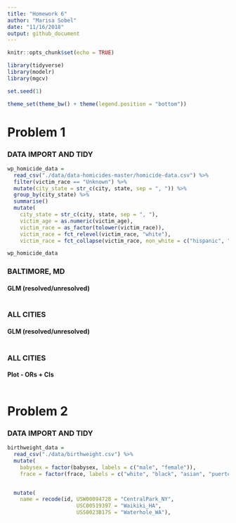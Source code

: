 ```yaml
---
title: "Homework 6"
author: "Marisa Sobel"
date: "11/16/2018"
output: github_document
---
```


```r
knitr::opts_chunk$set(echo = TRUE)

library(tidyverse)
library(modelr)
library(mgcv)

set.seed(1)

theme_set(theme_bw() + theme(legend.position = "bottom"))
```

# Problem 1

### DATA IMPORT AND TIDY

```r
wp_homicide_data = 
  read_csv("./data/data-homicides-master/homicide-data.csv") %>% 
  filter(victim_race == "Unknown") %>% 
  mutate(city_state = str_c(city, state, sep = ", ")) %>% 
  group_by(city_state) %>% 
  summarise()
  mutate(
    city_state = str_c(city, state, sep = ", "), 
    victim_age = as.numeric(victim_age), 
    victim_race = as_factor(tolower(victim_race)), 
    victim_race = fct_relevel(victim_race, "white"), 
    victim_race = fct_collapse(victim_race, non_white = c("hispanic", "black", "asian", "other", "unknown")))

wp_homicide_data
```

### BALTIMORE, MD  
#### GLM (resolved/unresolved)

```r

```

### ALL CITIES  
#### GLM (resolved/unresolved)

```r

```

### ALL CITIES
#### Plot - ORs + CIs 

```r

```


# Problem 2

### DATA IMPORT AND TIDY

```r
birthweight_data = 
  read_csv("./data/birthweight.csv") %>% 
  mutate(
    babysex = factor(babysex, labels = c("male", "female")), 
    frace = factor(frace, labels = c("white", "black", "asian", "puerto_rican", "other", "unknown")))


  mutate(
    name = recode(id, USW00094728 = "CentralPark_NY", 
                      USC00519397 = "Waikiki_HA",
                      USS0023B17S = "Waterhole_WA"),
```

